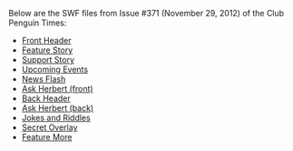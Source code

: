 Below are the SWF files from Issue #371 (November 29, 2012) of the Club Penguin Times:
*[[Media:News371HeaderFront.swf|Front Header]]
*[[Media:News371FeatureStory.swf|Feature Story]]
*[[Media:News371SupportStory.swf|Support Story]]
*[[Media:News371UpcomingEvents.swf|Upcoming Events]]
*[[Media:News371NewsFlash.swf|News Flash]]
*[[Media:News371AskAuntArcticFront.swf|Ask Herbert (front)]]
*[[Media:News371HeaderBack.swf|Back Header]]
*[[Media:News371AskAuntArcticBack.swf|Ask Herbert (back)]]
*[[Media:News371JokesAndRiddles.swf|Jokes and Riddles]]
*[[Media:News371SecretOverlay.swf|Secret Overlay]]
*[[Media:News371FeatureMore.swf|Feature More]]